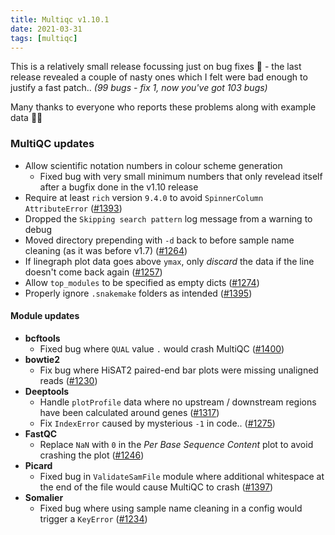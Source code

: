 ```yaml
---
title: Multiqc v1.10.1
date: 2021-03-31
tags: [multiqc]
---
```


This is a relatively small release focussing just on bug fixes 🐛  - the last release revealed a couple of nasty ones which I felt were bad enough to justify a fast patch.. _(99 bugs - fix 1, now you've got 103 bugs)_

Many thanks to everyone who reports these problems along with example data 🕵🏻 

### MultiQC updates

- Allow scientific notation numbers in colour scheme generation
  - Fixed bug with very small minimum numbers that only revelead itself after a bugfix done in the v1.10 release
- Require at least `rich` version `9.4.0` to avoid `SpinnerColumn` `AttributeError` ([#1393](https://github.com/ewels/MultiQC/issues/1393))
- Dropped the `Skipping search pattern` log message from a warning to debug
- Moved directory prepending with `-d` back to before sample name cleaning (as it was before v1.7) ([#1264](https://github.com/ewels/MultiQC/issues/1264))
- If linegraph plot data goes above `ymax`, only _discard_ the data if the line doesn't come back again ([#1257](https://github.com/ewels/MultiQC/issues/1257))
- Allow `top_modules` to be specified as empty dicts ([#1274](https://github.com/ewels/MultiQC/issues/1274))
- Properly ignore `.snakemake` folders as intended ([#1395](https://github.com/ewels/MultiQC/issues/1395))

#### Module updates

- **bcftools**
  - Fixed bug where `QUAL` value `.` would crash MultiQC ([#1400](https://github.com/ewels/MultiQC/issues/1400))
- **bowtie2**
  - Fix bug where HiSAT2 paired-end bar plots were missing unaligned reads ([#1230](https://github.com/ewels/MultiQC/issues/1230))
- **Deeptools**
  - Handle `plotProfile` data where no upstream / downstream regions have been calculated around genes ([#1317](https://github.com/ewels/MultiQC/issues/1317))
  - Fix `IndexError` caused by mysterious `-1` in code.. ([#1275](https://github.com/ewels/MultiQC/issues/1275))
- **FastQC**
  - Replace `NaN` with `0` in the _Per Base Sequence Content_ plot to avoid crashing the plot ([#1246](https://github.com/ewels/MultiQC/issues/1246))
- **Picard**
  - Fixed bug in `ValidateSamFile` module where additional whitespace at the end of the file would cause MultiQC to crash ([#1397](https://github.com/ewels/MultiQC/issues/1397))
- **Somalier**
  - Fixed bug where using sample name cleaning in a config would trigger a `KeyError` ([#1234](https://github.com/ewels/MultiQC/issues/1234))
